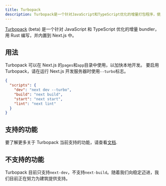 ```yaml
---
title: Turbopack
description: Turbopack是一个针对JavaScript和TypeScript优化的增量打包程序，使用Rust编写，并内置到Next.js中。
---
```


[Turbopack](https://turbo.build/pack) (beta) 是一个针对 JavaScript 和 TypeScript 优化的增量 bundler，用 Rust 编写，并内置到 Next.js 中。

## 用法

Turbopack 可以在 Next.js 的`pages`和`app`目录中使用，以加快本地开发。
要启用 Turbopack，请在运行 Next.js 开发服务器时使用`--turbo`标志。

```json filename="package.json" highlight={3}
{
  "scripts": {
    "dev": "next dev --turbo",
    "build": "next build",
    "start": "next start",
    "lint": "next lint"
  }
}
```

## 支持的功能

要了解更多关于 Turbopack 当前支持的功能，请查看[文档](https://turbo.build/pack/docs/features).

## 不支持的功能

Turbopack 目前只支持`next-dev`，不支持`next-build`。随着我们向稳定迈进，我们目前正在努力为建筑提供支持。
